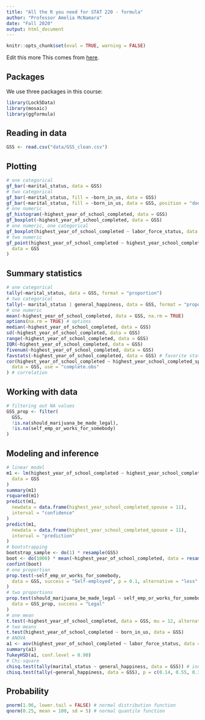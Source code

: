 ```yaml
---
title: "All the R you need for STAT 220 - formula"
author: "Professor Amelia McNamara"
date: "Fall 2020"
output: html_document
---
```


```r
knitr::opts_chunk$set(eval = TRUE, warning = FALSE)
```

Edit this more This comes from [here](https://github.com/AmeliaMN/STAT220-labs/blob/main/all_the_R_you_need_formula.Rmd).

## Packages

We use three packages in this course:

```r
library(Lock5Data)
library(mosaic)
library(ggformula)
```

## Reading in data

```r
GSS <- read.csv("data/GSS_clean.csv")
```

## Plotting

```r
# one categorical
gf_bar(~marital_status, data = GSS)
# two categorical
gf_bar(~marital_status, fill = ~born_in_us, data = GSS)
gf_bar(~marital_status, fill = ~born_in_us, data = GSS, position = "dodge")
# one numeric
gf_histogram(~highest_year_of_school_completed, data = GSS)
gf_boxplot(~highest_year_of_school_completed, data = GSS)
# one numeric, one categorical
gf_boxplot(highest_year_of_school_completed ~ labor_force_status, data = GSS)
# two numeric
gf_point(highest_year_of_school_completed ~ highest_year_school_completed_spouse,
  data = GSS
)
```

## Summary statistics

```r
# one categorical
tally(~marital_status, data = GSS, format = "proportion")
# two categorical
tally(~ marital_status | general_happiness, data = GSS, format = "proportion")
# one numeric
mean(~highest_year_of_school_completed, data = GSS, na.rm = TRUE)
options(na.rm = TRUE) # options
median(~highest_year_of_school_completed, data = GSS)
sd(~highest_year_of_school_completed, data = GSS)
range(~highest_year_of_school_completed, data = GSS)
IQR(~highest_year_of_school_completed, data = GSS)
fivenum(~highest_year_of_school_completed, data = GSS)
favstats(~highest_year_of_school_completed, data = GSS) # favorite statistics
cor(highest_year_of_school_completed ~ highest_year_school_completed_spouse,
  data = GSS, use = "complete.obs"
) # correlation
```

## Working with data

```r
# filtering out NA values
GSS_prop <- filter(
  GSS,
  !is.na(should_marijuana_be_made_legal),
  !is.na(self_emp_or_works_for_somebody)
)
```

## Modeling and inference

```r
# linear model
m1 <- lm(highest_year_of_school_completed ~ highest_year_school_completed_spouse,
  data = GSS
)
summary(m1)
rsquared(m1)
predict(m1,
  newdata = data.frame(highest_year_school_completed_spouse = 11),
  interval = "confidence"
)
predict(m1,
  newdata = data.frame(highest_year_school_completed_spouse = 11),
  interval = "prediction"
)
# bootstrapping
bootstrap_sample <- do(1) * resample(GSS)
boot <- do(1000) * mean(~highest_year_of_school_completed, data = resample(GSS))
confint(boot)
# one proportion
prop.test(~self_emp_or_works_for_somebody,
  data = GSS, success = "Self-employed", p = 0.1, alternative = "less"
)
# two proportions
prop.test(should_marijuana_be_made_legal ~ self_emp_or_works_for_somebody,
  data = GSS_prop, success = "Legal"
)
# one mean
t.test(~highest_year_of_school_completed, data = GSS, mu = 12, alternative = "greater")
# two means
t.test(highest_year_of_school_completed ~ born_in_us, data = GSS)
# ANOVA
a1 <- aov(highest_year_of_school_completed ~ labor_force_status, data = GSS)
summary(a1)
TukeyHSD(a1, conf.level = 0.90)
# Chi-square
chisq.test(tally(marital_status ~ general_happiness, data = GSS)) # independence
chisq.test(tally(~general_happiness, data = GSS), p = c(0.14, 0.55, 0.30, 0.01)) # GoF
```

## Probability

```r
pnorm(1.96, lower.tail = FALSE) # normal distribution function
qnorm(0.25, mean = 100, sd = 5) # normal quantile function
```

